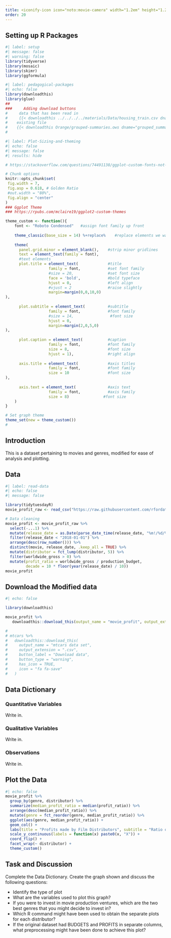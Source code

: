 ```yaml
---
title: <iconify-icon icon="noto:movie-camera" width="1.2em" height="1.2em"></iconify-icon> Movie Profits
order: 20
---
```


## Setting up R Packages

```r
#| label: setup
#| message: false
#| warning: false
library(tidyverse)
library(mosaic)
library(skimr)
library(ggformula)

```


```r
#| label: pedagogical-packages
#| echo: false
library(downloadthis)
library(glue)
##
###     Adding download buttons
#     data that has been read in
#     {{< downloadthis ../../../../materials/Data/housing_train.csv dname="house_prices" label="Download the House Prices Dataset" icon="database-fill-down" type="info" >}}
#    existing file
#    {{< downloadthis Orange/grouped-summaries.ows dname="grouped_summaries" label="Download the Orange Workflow" icon="database-fill-down" type="info" >}} 
#    
```

```r
#| label: Plot-Sizing-and-theming
#| echo: false
#| message: false
#| results: hide

# https://stackoverflow.com/questions/74491138/ggplot-custom-fonts-not-working-in-quarto

# Chunk options
knitr::opts_chunk$set(
 fig.width = 7,
 fig.asp = 0.618, # Golden Ratio
 #out.width = "80%",
 fig.align = "center"
)
### Ggplot Theme
### https://rpubs.com/mclaire19/ggplot2-custom-themes

theme_custom <- function(){ 
    font <- "Roboto Condensed"   #assign font family up front
    
    theme_classic(base_size = 14) %+replace%    #replace elements we want to change
    
    theme(
      panel.grid.minor = element_blank(),    #strip minor gridlines
      text = element_text(family = font),
      #text elements
      plot.title = element_text(             #title
                   family = font,            #set font family
                   #size = 20,               #set font size
                   face = 'bold',            #bold typeface
                   hjust = 0,                #left align
                   #vjust = 2                #raise slightly
                   margin=margin(0,0,10,0)
),               
      
      plot.subtitle = element_text(          #subtitle
                   family = font,            #font family
                   #size = 14,                #font size
                   hjust = 0,
                   margin=margin(2,0,5,0)
),               
      
      plot.caption = element_text(           #caption
                   family = font,            #font family
                   size = 8,                 #font size
                   hjust = 1),               #right align
      
      axis.title = element_text(             #axis titles
                   family = font,            #font family
                   size = 10                 #font size
),
      
      axis.text = element_text(              #axis text
                   family = font,            #axis family
                   size = 8)               #font size
    )
}

# Set graph theme
theme_set(new = theme_custom())
#
```

## Introduction

This is a dataset pertaining to movies and genres, modified for ease of analysis and plotting. 

## Data

```r
#| label: read-data
#| echo: false
#| message: false

library(tidytuesdayR)
movie_profit_raw <- read_csv("https://raw.githubusercontent.com/rfordatascience/tidytuesday/master/data/2018/2018-10-23/movie_profit.csv")

# Data cleaning
movie_profit <- movie_profit_raw %>%
  select(-...1) %>%
  mutate(release_date = as.Date(parse_date_time(release_date, "%m!/%d/%Y"))) %>%
  filter(release_date < "2018-01-01") %>%
  arrange(desc(row_number())) %>%
  distinct(movie, release_date, .keep_all = TRUE) %>%
  mutate(distributor = fct_lump(distributor, 5)) %>%
  filter(worldwide_gross > 0) %>%
  mutate(profit_ratio = worldwide_gross / production_budget,
         decade = 10 * floor(year(release_date) / 10))
movie_profit

```

## Download the Modified data

```r
#| echo: false

library(downloadthis)

movie_profit %>% 
   downloadthis::download_this(output_name = "movie_profit", output_extension = ".csv", button_label = "Movie Profit Data", button_type = "default", icon = "fa fa-save")

# 
# mtcars %>%
#   downloadthis::download_this(
#     output_name = "mtcars data set",
#     output_extension = ".csv",
#     button_label = "Download data",
#     button_type = "warning",
#     has_icon = TRUE,
#     icon = "fa fa-save"
#   )
```
## Data Dictionary
::: callout-note
### Quantitative Variables
Write in.

:::

::: callout-note
### Qualitative Variables
Write in.

:::

::: callout-note
### Observations
Write in.

:::


## Plot the Data

```r
#| echo: false
movie_profit %>%
  group_by(genre, distributor) %>%
  summarize(median_profit_ratio = median(profit_ratio)) %>%
  arrange(desc(median_profit_ratio)) %>%
  mutate(genre = fct_reorder(genre, median_profit_ratio)) %>%
  ggplot(aes(genre, median_profit_ratio)) +
  geom_col() +
  labs(title = "Profits made by Film Distributors", subtitle = "Ratio of Profits to Budgets", caption = "Tidy Tuesday Oct 23, 2018") +
  scale_y_continuous(labels = function(x) paste0(x, "X")) +
  coord_flip() + 
  facet_wrap(~ distributor) +
  theme_custom()

```

## Task and Discussion
Complete the Data Dictionary.
Create the graph shown and discuss the following questions:

-   Identify the type of plot
-   What are the variables used to plot this graph?
-   If you were to invest in movie production ventures, which are the two best genres that you might decide to invest in?
-   Which R command might have been used to obtain the separate plots for each distributor?
-   If the original dataset had BUDGETS and PROFITS in separate columns, what preprocessing might have been done to achieve this plot?


